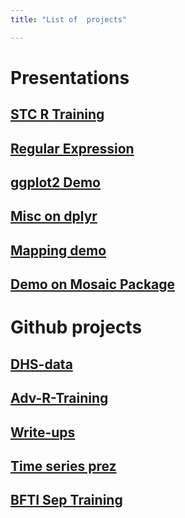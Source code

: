 ```yaml
---
title: "List of  projects"

---
```


# Presentations


## [STC R Training](https://rushad.netlify.app/slides/online_2020_may_stc_prez)

## [Regular Expression](https://rushad.netlify.app/slides/demo_reg_exp)

## [ggplot2 Demo](https://rushad.netlify.app/slides/demo_ggplot2_master) 

## [Misc on dplyr](https://rushad.netlify.app/slides/dplyr_misc)

## [Mapping demo](https://rushad.netlify.app/slides/demo_mapping)

## [Demo on Mosaic Package](https://rushad.netlify.app/slides/demo-mosaic-master)

# Github  projects


## [DHS-data](https://rfaridi.github.io/DHS-data/)

## [Adv-R-Training](https://rfaridi.github.io/adv-r-training)

## [Write-ups](https://rfaridi.github.io/write-up)

## [Time series prez](https://rfaridi.github.io/Time-series)

## [BFTI Sep Training](https://github.com/rfaridi/BFTI-training-2020/)

